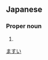 ==Japanese==
{{ja-kanjitab|増|井}}

===Proper noun===
{{ja-pos|proper|ますい}}

# {{surname|lang=ja}}

[[Category:Japanese surnames|ますい]]